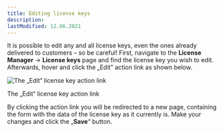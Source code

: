 ```yaml
---
title: Editing license keys
description:
lastModified: 12.06.2021
---
```


It is possible to edit any and all license keys, even the ones already delivered to customers – so be careful! First,
navigate to the **License Manager** → **License keys** page and find the license key you wish to edit. Afterwards,
hover and click the „Edit” action link as shown below.

![The „Edit“ license key action link](/images/docs/license-keys/editing-license-keys/edit-license-key-action-link.png)
<p className={"image-desc"}>The „Edit“ license key action link</p>

By clicking the action link you will be redirected to a new page, containing the form with the data of the license key
as it currently is. Make your changes and click the „**Save**“ button.
